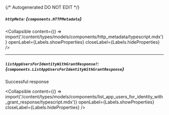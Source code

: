 {/* Autogenerated DO NOT EDIT  */}

##### `httpMeta`: *{`components.HTTPMetadata`}*

<Collapsible content={() => import('/content/types/models/components/http_metadata/typescript.mdx')} openLabel={Labels.showProperties} closeLabel={Labels.hideProperties} />


---
##### `listAppUsersForIdentityWithGrantResponse?`: *{`components.ListAppUsersForIdentityWithGrantResponse`}*
Successful response

<Collapsible content={() => import('/content/types/models/components/list_app_users_for_identity_with_grant_response/typescript.mdx')} openLabel={Labels.showProperties} closeLabel={Labels.hideProperties} />



